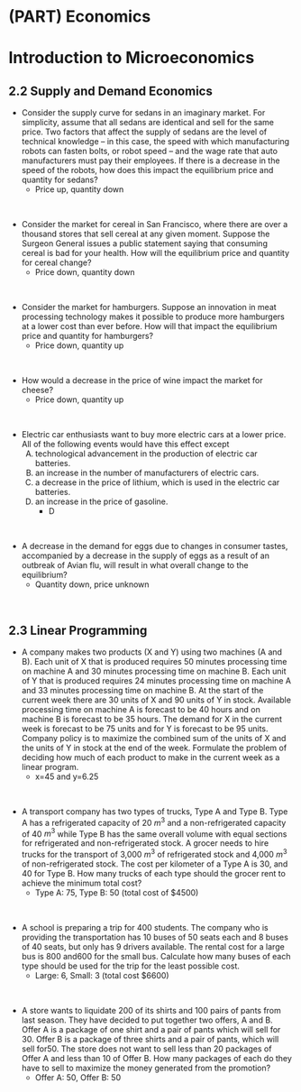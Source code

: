 #  (PART)  Economics {-}

#  Introduction to Microeconomics


##  2.2  Supply and Demand Economics {-}

*  Consider the supply curve for sedans in an imaginary market. For simplicity, assume that all sedans are identical and sell for the same price. Two factors that affect the supply of sedans are the level of technical knowledge – in this case, the speed with which manufacturing robots can fasten bolts, or robot speed – and the wage rate that auto manufacturers must pay their employees. If there is a decrease in the speed of the robots, how does this impact the equilibrium price and quantity for sedans?
    *  Price up, quantity down
<p>&nbsp;</p>


*  Consider the market for cereal in San Francisco, where there are over a thousand stores that sell cereal at any given moment. Suppose the Surgeon General issues a public statement saying that consuming cereal is bad for your health.  How will the equilibrium price and quantity for cereal change?
    *  Price down, quantity down
<p>&nbsp;</p>


*  Consider the market for hamburgers. Suppose an innovation in meat processing technology makes it possible to produce more hamburgers at a lower cost than ever before.  How will that impact the equilibrium price and quantity for hamburgers?
    *  Price down, quantity up
<p>&nbsp;</p>


*  How would a decrease in the price of wine impact the market for cheese?
    *  Price down, quantity up
<p>&nbsp;</p>


*   Electric car enthusiasts want to buy more electric cars at a lower price. All of the following
events would have this effect except
    A) technological advancement in the production of electric car batteries.
    B) an increase in the number of manufacturers of electric cars.
    C) a decrease in the price of lithium, which is used in the electric car batteries.
    D) an increase in the price of gasoline.
        *  D
<p>&nbsp;</p>


*  A decrease in the demand for eggs due to changes in consumer tastes, accompanied by a decrease in the supply of eggs as a result of an outbreak of Avian flu, will result in what overall change to the equilibrium?
    *  Quantity down, price unknown
<p>&nbsp;</p>

##  2.3  Linear Programming {-}

*  A company makes two products (X and Y) using two machines (A and B). Each unit of X that is produced requires 50 minutes processing time on machine A and 30 minutes processing time on machine B. Each unit of Y that is produced requires 24 minutes processing time on machine A and 33 minutes processing time on machine B.  At the start of the current week there are 30 units of X and 90 units of Y in stock. Available processing time on machine A is forecast to be 40 hours and on machine B is forecast to be 35 hours.  The demand for X in the current week is forecast to be 75 units and for Y is forecast to be 95 units. Company policy is to maximize the combined sum of the units of X and the units of Y in stock at the end of the week.  Formulate the problem of deciding how much of each product to make in the current week as a linear program.
    *  x=45 and y=6.25
<p>&nbsp;</p>


*  A transport company has two types of trucks, Type A and Type B. Type A has a refrigerated capacity of 20 $m^3$ and a non-refrigerated capacity of 40 $m^3$ while Type B has the same overall volume with equal sections for refrigerated and non-refrigerated stock. A grocer needs to hire trucks for the transport of 3,000 $m^3$ of refrigerated stock and 4,000 $m^3$ of non-refrigerated stock. The cost per kilometer of a Type A is 30, and 40 for Type B. How many trucks of each type should the grocer rent to achieve the minimum total cost?
    *  Type A:  75, Type B:  50 (total cost of $4500)
<p>&nbsp;</p>


*  A school is preparing a trip for 400 students. The company who is providing the transportation has 10 buses of 50 seats each and 8 buses of 40 seats, but only has 9 drivers available. The rental cost for a large bus is 800 and600 for the small bus. Calculate how many buses of each type should be used for the trip for the least possible cost.
    *  Large:  6, Small:  3  (total cost $6600)
<p>&nbsp;</p>


*  A store wants to liquidate 200 of its shirts and 100 pairs of pants from last season. They have decided to put together two offers, A and B. Offer A is a package of one shirt and a pair of pants which will sell for 30. Offer B is a package of three shirts and a pair of pants, which will sell for50. The store does not want to sell less than 20 packages of Offer A and less than 10 of Offer B. How many packages of each do they have to sell to maximize the money generated from the promotion?
    *  Offer A:  50, Offer B:  50
<p>&nbsp;</p>

